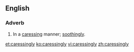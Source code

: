 ==English==

===Adverb===
{{en-adv}}
# In a [[caressing]] manner; [[soothingly]].

[[et:caressingly]]
[[ko:caressingly]]
[[vi:caressingly]]
[[zh:caressingly]]